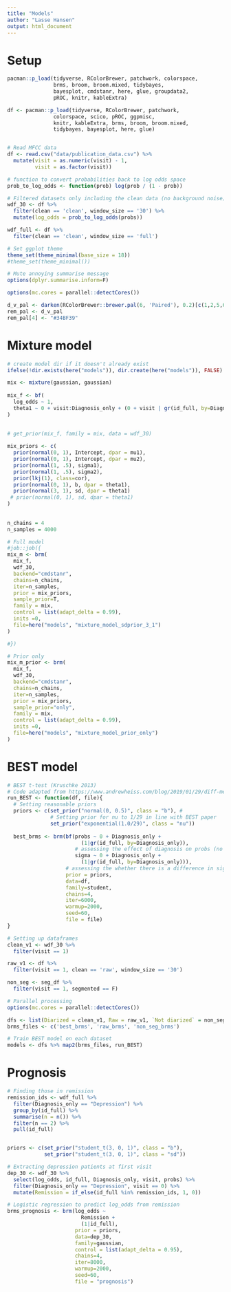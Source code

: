 ```yaml
---
title: "Models"
author: "Lasse Hansen"
output: html_document
---
```


# Setup
```r
pacman::p_load(tidyverse, RColorBrewer, patchwork, colorspace,
               brms, broom, broom.mixed, tidybayes, 
               bayesplot, cmdstanr, here, glue, groupdata2,
               pROC, knitr, kableExtra)

df <- pacman::p_load(tidyverse, RColorBrewer, patchwork,
               colorspace, scico, pROC, ggpmisc, 
               knitr, kableExtra, brms, broom, broom.mixed, 
               tidybayes, bayesplot, here, glue)


# Read MFCC data
df <- read.csv("data/publication_data.csv") %>% 
  mutate(visit = as.numeric(visit) - 1,
         visit = as.factor(visit))

# function to convert probabilities back to log odds space
prob_to_log_odds <- function(prob) log(prob / (1 - prob))

# Filtered datasets only including the clean data (no background noise) and 30 second time bins or no windowing
wdf_30 <- df %>% 
  filter(clean == 'clean', window_size == '30') %>% 
  mutate(log_odds = prob_to_log_odds(probs))

wdf_full <- df %>% 
  filter(clean == 'clean', window_size == 'full')

# Set ggplot theme
theme_set(theme_minimal(base_size = 18))
#theme_set(theme_minimal())

# Mute annoying summarise message
options(dplyr.summarise.inform=F)

options(mc.cores = parallel::detectCores())

d_v_pal <- darken(RColorBrewer::brewer.pal(6, 'Paired'), 0.2)[c(1,2,5,6)]
rem_pal <- d_v_pal
rem_pal[4] <- "#34BF39"

```

# Mixture model
```r
# create model dir if it doesn't already exist
ifelse(!dir.exists(here("models")), dir.create(here("models")), FALSE)

mix <- mixture(gaussian, gaussian)
 
mix_f <- bf(
  log_odds ~ 1,
  theta1 ~ 0 + visit:Diagnosis_only + (0 + visit | gr(id_full, by=Diagnosis_only))
)
 

# get_prior(mix_f, family = mix, data = wdf_30)
 
mix_priors <- c(
  prior(normal(0, 1), Intercept, dpar = mu1),
  prior(normal(0, 1), Intercept, dpar = mu2),
  prior(normal(1, .5), sigma1),
  prior(normal(1, .5), sigma2),
  prior(lkj(1), class=cor),
  prior(normal(0, 1), b, dpar = theta1),
  prior(normal(3, 1), sd, dpar = theta1)
 # prior(normal(0, 1), sd, dpar = theta1)
)
 
 
n_chains = 4
n_samples = 4000

# Full model
#job::job({
mix_m <- brm(
  mix_f,
  wdf_30,
  backend="cmdstanr",
  chains=n_chains,
  iter=n_samples,
  prior = mix_priors,
  sample_prior=T,
  family = mix,
  control = list(adapt_delta = 0.99),
  inits =0,
  file=here("models", "mixture_model_sdprior_3_1")
)

#})

# Prior only
mix_m_prior <- brm(
  mix_f,
  wdf_30,
  backend="cmdstanr",
  chains=n_chains,
  iter=n_samples,
  prior = mix_priors,
  sample_prior="only",
  family = mix,
  control = list(adapt_delta = 0.99),
  inits =0,
  file=here("models", "mixture_model_prior_only")
)
```

# BEST model
```r
# BEST t-test (Kruschke 2013)
# Code adapted from https://www.andrewheiss.com/blog/2019/01/29/diff-means-half-dozen-ways/#regression-best-with-priors-on-variables-instead-of-difference
run_BEST <- function(df, file){
  # Setting reasonable priors
  priors <- c(set_prior("normal(0, 0.5)", class = "b"), #
              # Setting prior for nu to 1/29 in line with BEST paper
              set_prior("exponential(1.0/29)", class = "nu"))
  
  best_brms <- brm(bf(probs ~ 0 + Diagnosis_only + 
                        (1|gr(id_full, by=Diagnosis_only)), 
                      # assessing the effect of diagnosis on probs (no intercept)
                      sigma ~ 0 + Diagnosis_only + 
                        (1|gr(id_full, by=Diagnosis_only))), 
                   # assessing the whether there is a difference in sigmas by diagnosis
                   prior = priors,
                   data=df, 
                   family=student,
                   chains=4,
                   iter=6000,
                   warmup=2000,
                   seed=60,
                   file = file)
}

# Setting up dataframes
clean_v1 <- wdf_30 %>% 
  filter(visit == 1)

raw_v1 <- df %>% 
  filter(visit == 1, clean == 'raw', window_size == '30')

non_seg <- seg_df %>% 
  filter(visit == 1, segmented == F)

# Parallel processing
options(mc.cores = parallel::detectCores())

dfs <- list(Diarized = clean_v1, Raw = raw_v1, `Not diarized` = non_seg)
brms_files <- c('best_brms', 'raw_brms', 'non_seg_brms')

# Train BEST model on each dataset
models <- dfs %>% map2(brms_files, run_BEST)
```

# Prognosis
```r
# Finding those in remission
remission_ids <- wdf_full %>% 
  filter(Diagnosis_only == "Depression") %>% 
  group_by(id_full) %>% 
  summarise(n = n()) %>%
  filter(n == 2) %>% 
  pull(id_full)


priors <- c(set_prior("student_t(3, 0, 1)", class = "b"),
            set_prior("student_t(3, 0, 1)", class = "sd"))

# Extracting depression patients at first visit 
dep_30 <- wdf_30 %>% 
  select(log_odds, id_full, Diagnosis_only, visit, probs) %>% 
  filter(Diagnosis_only == "Depression", visit == 0) %>% 
  mutate(Remission = if_else(id_full %in% remission_ids, 1, 0)) 

# Logistic regression to predict log_odds from remission
brms_prognosis <- brm(log_odds ~ 
                        Remission + 
                        (1|id_full),
                      prior = priors,
                      data=dep_30, 
                      family=gaussian,
                      control = list(adapt_delta = 0.95),
                      chains=4,
                      iter=8000,
                      warmup=2000,
                      seed=60,
                      file = "prognosis")

```